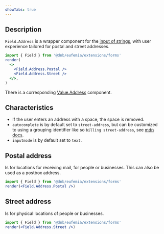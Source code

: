 ```yaml
---
showTabs: true
---
```


## Description

`Field.Address` is a wrapper component for the [input of strings](/uilib/extensions/forms/base-fields/String), with user experience tailored for postal and street addresses.

```jsx
import { Field } from '@dnb/eufemia/extensions/forms'
render(
  <>
    <Field.Address.Postal />
    <Field.Address.Street />
  </>,
)
```

There is a corresponding [Value.Address](/uilib/extensions/forms/Value/Address) component.

## Characteristics

- If the user enters an address with a space, the space is removed.
- `autocomplete` is by default set to `street-address`, but can be customized to using a grouping identifier like so `billing street-address`, see [mdn docs](https://developer.mozilla.org/en-US/docs/Web/HTML/Attributes/autocomplete#grouping_identifier).
- `inputmode` is by default set to `text`.

## Postal address

Is for locations for receiving mail, for people or businesses. This can also be used as a postbox address.

```jsx
import { Field } from '@dnb/eufemia/extensions/forms'
render(<Field.Address.Postal />)
```

## Street address

Is for physical locations of people or businesses.

```jsx
import { Field } from '@dnb/eufemia/extensions/forms'
render(<Field.Address.Street />)
```
